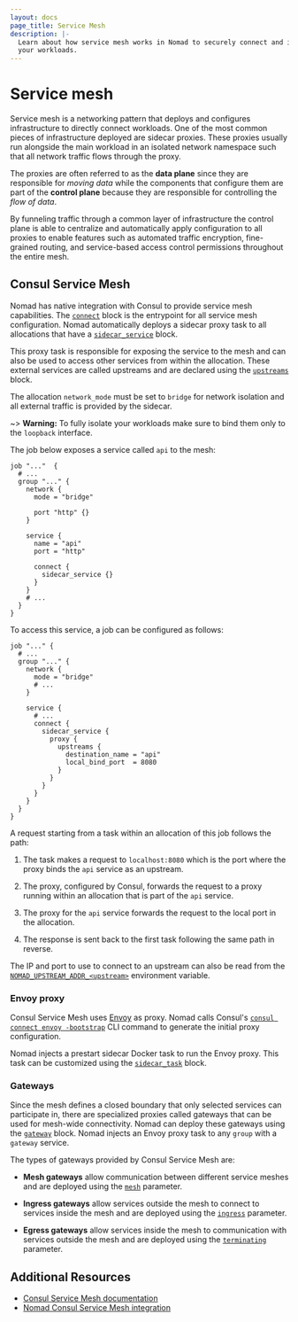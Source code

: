 ```yaml
---
layout: docs
page_title: Service Mesh
description: |-
  Learn about how service mesh works in Nomad to securely connect and isolate
  your workloads.
---
```


# Service mesh

Service mesh is a networking pattern that deploys and configures
infrastructure to directly connect workloads. One of the most common pieces of
infrastructure deployed are sidecar proxies. These proxies usually run
alongside the main workload in an isolated network namespace such that all
network traffic flows through the proxy.

The proxies are often referred to as the **data plane** since they are
responsible for _moving data_ while the components that configure them are part
of the **control plane** because they are responsible for controlling the _flow
of data_.

By funneling traffic through a common layer of infrastructure the control plane
is able to centralize and automatically apply configuration to all proxies to
enable features such as automated traffic encryption, fine-grained routing, and
service-based access control permissions throughout the entire mesh.

## Consul Service Mesh

Nomad has native integration with Consul to provide service mesh capabilities.
The [`connect`][] block is the entrypoint for all service mesh configuration.
Nomad automatically deploys a sidecar proxy task to all allocations that have a
[`sidecar_service`][] block.

This proxy task is responsible for exposing the service to the mesh and can
also be used to access other services from within the allocation. These
external services are called upstreams and are declared using the
[`upstreams`][] block.

The allocation `network_mode` must be set to `bridge` for network isolation and
all external traffic is provided by the sidecar.

~> **Warning:** To fully isolate your workloads make sure to bind them only to
   the `loopback` interface.

The job below exposes a service called `api` to the mesh:

```hcl
job "..."  {
  # ...
  group "..." {
    network {
      mode = "bridge"

      port "http" {}
    }

    service {
      name = "api"
      port = "http"

      connect {
        sidecar_service {}
      }
    }
    # ...
  }
}
```

To access this service, a job can be configured as follows:

```hcl
job "..." {
  # ...
  group "..." {
    network {
      mode = "bridge"
      # ...
    }

    service {
      # ...
      connect {
        sidecar_service {
          proxy {
            upstreams {
              destination_name = "api"
              local_bind_port  = 8080
            }
          }
        }
      }
    }
  }
}
```

A request starting from a task within an allocation of this job follows the
path:

1. The task makes a request to `localhost:8080` which is the port where the
   proxy binds the `api` service as an upstream.

2. The proxy, configured by Consul, forwards the request to a proxy running
   within an allocation that is part of the `api` service.

3. The proxy for the `api` service forwards the request to the local port in
   the allocation.

4. The response is sent back to the first task following the same path in
   reverse.

The IP and port to use to connect to an upstream can also be read from the
[`NOMAD_UPSTREAM_ADDR_<upstream>`][runtime_network] environment variable.

### Envoy proxy

Consul Service Mesh uses [Envoy][] as proxy. Nomad calls Consul's [`consul
connect envoy -bootstrap`][consul_cli_envoy] CLI command to generate the
initial proxy configuration.

Nomad injects a prestart sidecar Docker task to run the Envoy proxy. This task
can be customized using the [`sidecar_task`][] block.

### Gateways

Since the mesh defines a closed boundary that only selected services can
participate in, there are specialized proxies called gateways that can be used
for mesh-wide connectivity. Nomad can deploy these gateways using the
[`gateway`][] block. Nomad injects an Envoy proxy task to any `group` with a
`gateway` service.

The types of gateways provided by Consul Service Mesh are:

- **Mesh gateways** allow communication between different service meshes and
  are deployed using the [`mesh`][] parameter.

- **Ingress gateways** allow services outside the mesh to connect to services
  inside the mesh and are deployed using the [`ingress`][] parameter.

- **Egress gateways** allow services inside the mesh to communication with
  services outside the mesh and are deployed using the [`terminating`][]
  parameter.


## Additional Resources

- [Consul Service Mesh documentation](/consul/docs/connect)
- [Nomad Consul Service Mesh integration](/nomad/docs/integrations/consul-connect)

[Envoy]: https://www.envoyproxy.io/
[`connect`]: /nomad/docs/job-specification/connect
[`gateway`]: /nomad/docs/job-specification/gateway
[`ingress`]: /nomad/docs/job-specification/gateway#ingress
[`mesh`]: /nomad/docs/job-specification/gateway#mesh
[`proxy`]: /nomad/docs/job-specification/proxy
[`sidecar_service`]: /nomad/docs/job-specification/sidecar_service
[`sidecar_task`]: /nomad/docs/job-specification/sidecar_task
[`terminating`]: /nomad/docs/job-specification/gateway#terminating
[`upstreams`]: /nomad/docs/job-specification/upstreams
[consul_cli_envoy]: /consul/commands/connect/envoy
[runtime_network]: /nomad/docs/runtime/environment#network-related-variables
